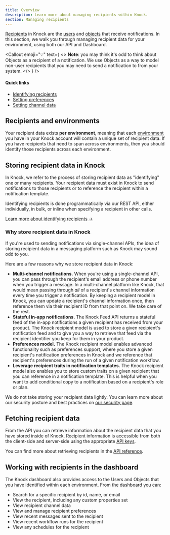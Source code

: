 ```yaml
---
title: Overview
description: Learn more about managing recipients within Knock.
section: Managing recipients
---
```


[Recipients](/concepts/recipients) in Knock are the [users](/concepts/users) and [objects](/concepts/objects) that receive notifications. In this section, we walk you through managing recipient data for your environment, using both our API and Dashboard.

<Callout
  emoji="💡"
  text={
    <>
      <strong>Note</strong>: you may think it's odd to think about Objects as a
      recipient of a notification. We use Objects as a way to model non-user
      recipients that you may need to send a notification to from your system.
    </>
  }
/>

#### Quick links

- [Identifying recipients](/managing-recipients/identifying-recipients)
- [Setting preferences](/managing-recipients/setting-preferences)
- [Setting channel data](/managing-recipients/settings-channel-data)

## Recipients and environments

Your recipient data exists **per environment**, meaning that each [environment](/concepts/environments) you have in your Knock account will contain a unique set of recipient data. If you have recipients that need to span across environments, then you should identify those recipients across each environment.

## Storing recipient data in Knock

In Knock, we refer to the process of storing recipient data as "identifying" one or many recipients. Your recipient data must exist in Knock to send notifications to those recipients or to reference the recipient within a notification template.

Identifying recipients is done programmatically via our REST API, either individually, in bulk, or inline when specifying a recipient in other calls.

[Learn more about identifying recipients ->](/managing-recipients/identifying-recipients)

### Why store recipient data in Knock

If you're used to sending notifications via single-channel APIs, the idea of storing recipient data in a messaging platform such as Knock may sound odd to you.

Here are a few reasons why we store recipient data in Knock:

- **Multi-channel notifications.** When you're using a single-channel API, you can pass through the recipient's email address or phone number when you trigger a message. In a multi-channel platform like Knock, that would mean passing through _all_ of a recipient's channel information every time you trigger a notification. By keeping a recipient model in Knock, you can update a recipient's channel information once, then reference them via their recipient ID from that point on. We take care of the rest.
- **Stateful in-app notifications.** The Knock Feed API returns a stateful feed of the in-app notifications a given recipient has received from your product. The Knock recipient model is used to store a given recipient's notification feed and to give you a way to retrieve that feed via the recipient identifier you keep for them in your product.
- **Preferences model.** The Knock recipient model enables advanced functionality such as preferences support, where you store a given recipient's notification preferences in Knock and we reference that recipient's preferences during the run of a given notification workflow.
- **Leverage recipient traits in notification templates.** The Knock recipient model also enables you to store custom traits on a given recipient that you can reference in a notification template. This is helpful when you want to add conditional copy to a notification based on a recipient's role or plan.

We do not take storing your recipient data lightly. You can learn more about our security posture and best practices on [our security page](/security).

## Fetching recipient data

From the API you can retrieve information about the recipient data that you have stored inside of Knock. Recipient information is accessible from both the client-side and server-side using the appropriate [API keys](/developer-tools/api-keys).

You can find more about retrieving recipients in the [API reference](/reference).

## Working with recipients in the dashboard

The Knock dashboard also provides access to the Users and Objects that you have identified within each environment. From the dashboard you can:

- Search for a specific recipient by id, name, or email
- View the recipient, including any custom properties set
- View recipient channel data
- View and manage recipient preferences
- View recent messages sent to the recipient
- View recent workflow runs for the recipient
- View any schedules for the recipient
